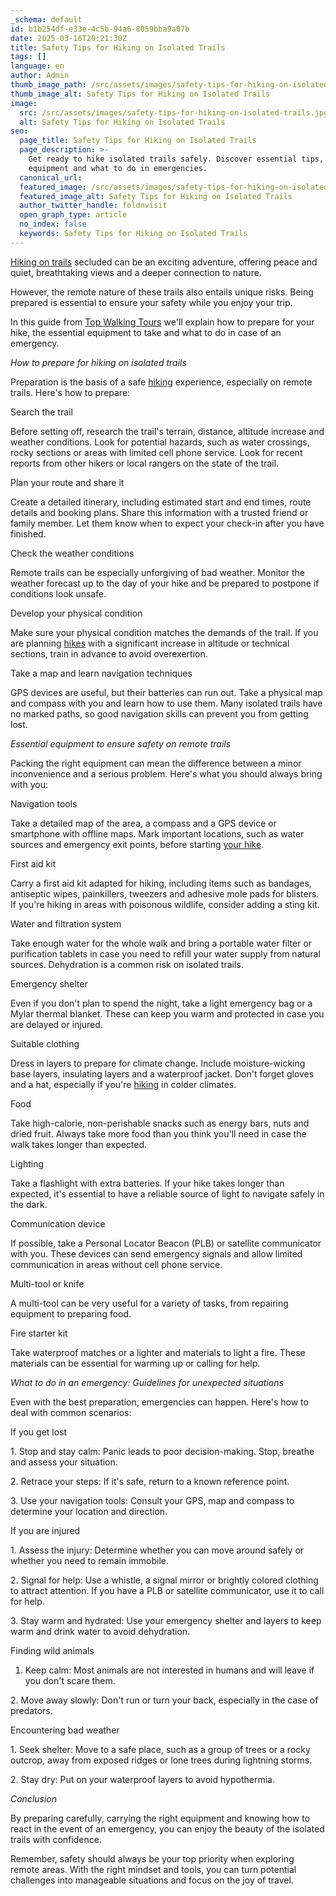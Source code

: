 ```yaml
---
_schema: default
id: b1b254df-e33e-4c5b-94a6-8059bba9a07b
date: 2025-03-16T20:21:30Z
title: Safety Tips for Hiking on Isolated Trails
tags: []
language: en
author: Admin
thumb_image_path: /src/assets/images/safety-tips-for-hiking-on-isolated-trails.jpg
thumb_image_alt: Safety Tips for Hiking on Isolated Trails
image:
  src: /src/assets/images/safety-tips-for-hiking-on-isolated-trails.jpg
  alt: Safety Tips for Hiking on Isolated Trails
seo:
  page_title: Safety Tips for Hiking on Isolated Trails
  page_description: >-
    Get ready to hike isolated trails safely. Discover essential tips, essential
    equipment and what to do in emergencies.
  canonical_url:
  featured_image: /src/assets/images/safety-tips-for-hiking-on-isolated-trails.jpg
  featured_image_alt: Safety Tips for Hiking on Isolated Trails
  author_twitter_handle: foldnvisit
  open_graph_type: article
  no_index: false
  keywords: Safety Tips for Hiking on Isolated Trails
---
```

[Hiking on trails](https://topwalkingtoursportugal.com/) secluded can be an
exciting adventure, offering peace and quiet, breathtaking views and a deeper
connection to nature.

However, the remote nature of these trails also entails unique risks. Being
prepared is essential to ensure your safety while you enjoy your trip.

In this guide from
[Top Walking Tours](https://topwalkingtoursportugal.com/) we'll explain how to
prepare for your hike, the essential equipment to take and what to do in case of
an emergency.

*How to prepare for hiking on isolated trails*

Preparation is the basis of a safe
[hiking](https://topwalkingtoursportugal.com/) experience, especially on remote
trails. Here's how to prepare:

Search the trail

Before setting off, research the trail's terrain, distance, altitude increase
and weather conditions. Look for potential hazards, such as water crossings,
rocky sections or areas with limited cell phone service. Look for recent reports
from other hikers or local rangers on the state of the trail.

Plan your route and share it

Create a detailed itinerary, including estimated start and end times, route
details and booking plans. Share this information with a trusted friend or
family member. Let them know when to expect your check-in after you have
finished.

Check the weather conditions

Remote trails can be especially unforgiving of bad weather. Monitor the weather
forecast up to the day of your hike and be prepared to postpone if conditions
look unsafe.

Develop your physical condition

Make sure your physical condition matches the demands of the trail. If you are
planning [hikes](https://topwalkingtoursportugal.com/) with a significant
increase in altitude or technical sections, train in advance to avoid
overexertion.

Take a map and learn navigation techniques

GPS devices are useful, but their batteries can run out. Take a physical map and
compass with you and learn how to use them. Many isolated trails have no marked
paths, so good navigation skills can prevent you from getting lost.

*Essential equipment to ensure safety on remote trails*

Packing the right equipment can mean the difference between a minor
inconvenience and a serious problem. Here's what you should always bring with
you:

Navigation tools

Take a detailed map of the area, a compass and a GPS device or smartphone with
offline maps. Mark important locations, such as water sources and emergency exit
points, before starting [your hike](https://topwalkingtoursportugal.com/).

First aid kit

Carry a first aid kit adapted for hiking, including items such as bandages,
antiseptic wipes, painkillers, tweezers and adhesive mole pads for blisters. If
you're hiking in areas with poisonous wildlife, consider adding a sting kit.

Water and filtration system

Take enough water for the whole walk and bring a portable water filter or
purification tablets in case you need to refill your water supply from natural
sources. Dehydration is a common risk on isolated trails.

Emergency shelter

Even if you don't plan to spend the night, take a light emergency bag or a Mylar
thermal blanket. These can keep you warm and protected in case you are delayed
or injured.

Suitable clothing

Dress in layers to prepare for climate change. Include moisture-wicking base
layers, insulating layers and a waterproof jacket. Don't forget gloves and a
hat, especially if you're [hiking](https://topwalkingtoursportugal.com/) in
colder climates.

Food

Take high-calorie, non-perishable snacks such as energy bars, nuts and dried
fruit. Always take more food than you think you'll need in case the walk takes
longer than expected.

Lighting

Take a flashlight with extra batteries. If your hike takes longer than expected,
it's essential to have a reliable source of light to navigate safely in the
dark.

Communication device

If possible, take a Personal Locator Beacon (PLB) or satellite communicator with
you. These devices can send emergency signals and allow limited communication in
areas without cell phone service.

Multi-tool or knife

A multi-tool can be very useful for a variety of tasks, from repairing equipment
to preparing food.

Fire starter kit

Take waterproof matches or a lighter and materials to light a fire. These
materials can be essential for warming up or calling for help.

*What to do in an emergency: Guidelines for unexpected situations*

Even with the best preparation, emergencies can happen. Here's how to deal with
common scenarios:

If you get lost

1\. Stop and stay calm: Panic leads to poor decision-making. Stop, breathe and
assess your situation.

2\. Retrace your steps: If it's safe, return to a known reference point.

3\. Use your navigation tools: Consult your GPS, map and compass to determine
your location and direction.

If you are injured

1\. Assess the injury: Determine whether you can move around safely or whether
you need to remain immobile.

2\. Signal for help: Use a whistle, a signal mirror or brightly colored clothing
to attract attention. If you have a PLB or satellite communicator, use it to
call for help.

3\. Stay warm and hydrated: Use your emergency shelter and layers to keep warm
and drink water to avoid dehydration.

Finding wild animals

1. Keep calm: Most animals are not interested in humans and will leave if you
   don't scare them.

2\. Move away slowly: Don't run or turn your back, especially in the case of
predators.

Encountering bad weather

1\. Seek shelter: Move to a safe place, such as a group of trees or a rocky
outcrop, away from exposed ridges or lone trees during lightning storms.

2\. Stay dry: Put on your waterproof layers to avoid hypothermia.

*Conclusion*

By preparing carefully, carrying the right equipment and knowing how to react in
the event of an emergency, you can enjoy the beauty of the isolated trails with
confidence.

Remember, safety should always be your top priority when exploring remote areas.
With the right mindset and tools, you can turn potential challenges into
manageable situations and focus on the joy of travel.

&nbsp;